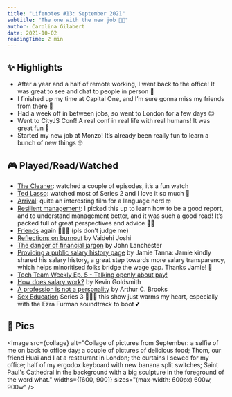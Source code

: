 ```yaml
---
title: "Lifenotes #13: September 2021"
subtitle: "The one with the new job 💼✨"
author: Carolina Gilabert
date: 2021-10-02
readingTime: 2 min
---
```



## ✨ Highlights

- After a year and a half of remote working, I went back to the office! It was great to see and chat to people in person 💛
- I finished up my time at Capital One, and I’m sure gonna miss my friends from there 🥺
- Had a week off in between jobs, so went to London for a few days 😌
- Went to CityJS Conf! A real conf in real life with real humans! It was great fun 🎉
- Started my new job at Monzo! It’s already been really fun to learn a bunch of new things 🤓

## 🎮 Played/Read/Watched

- [The Cleaner](https://www.imdb.com/title/tt12994356): watched a couple of episodes, it’s a fun watch
- [Ted Lasso](https://www.imdb.com/title/tt10986410): watched most of Series 2 and I love it so much 💛
- [Arrival](https://www.imdb.com/title/tt2543164): quite an interesting film for a language nerd 🤓
- [Resilient management](https://abookapart.com/products/resilient-management): I picked this up to learn how to be a good report, and to understand management better, and it was such a good read! It’s packed full of great perspectives and advice 🙌🏼
- [Friends](https://www.imdb.com/title/tt0108778) again 🙇🏼‍♀️ (pls don’t judge me)
- [Reflections on burnout](https://medium.com/@vaidehijoshi/reflections-on-burnout-bea0ebf87b9) by Vaidehi Joshi
- [The danger of financial jargon](https://www.newyorker.com/magazine/2014/08/04/money-talks-6) by John Lanchester
- [Providing a public salary history page](https://www.jvt.me/posts/2021/09/09/public-salary-history/) by Jamie Tanna: Jamie kindly shared his salary history, a great step towards more salary transparency, which helps minoritised folks bridge the wage gap. Thanks Jamie! 💛
- [Tech Team Weekly Ep. 5 - Talking openly about pay!](https://youtu.be/-vbsOVkmIHk)
- [How does salary work?](https://youtu.be/tVODGGocE6s) by Kevin Goldsmith
- [A profession is not a personality](https://www.theatlantic.com/family/archive/2021/09/self-objectification-work/620246/) by Arthur C. Brooks
- [Sex Education](https://www.imdb.com/title/tt7767422) Series 3 🥺💛🌈 this show just warms my heart, especially with the Ezra Furman soundtrack to boot 💕

## 📸 Pics

<Image
    src={collage}
    alt="Collage of pictures from September: a selfie of me on back to office day; a couple of pictures of delicious food; Thom, our friend Huai and I at a restaurant in London; the curtains I sewed for my office; half of my ergodox keyboard with new banana split switches; Saint Paul's Cathedral in the background with a big sculpture in the foreground of the word what."
    widths={[600, 900]}
    sizes="(max-width: 600px) 600w, 900w"
/>